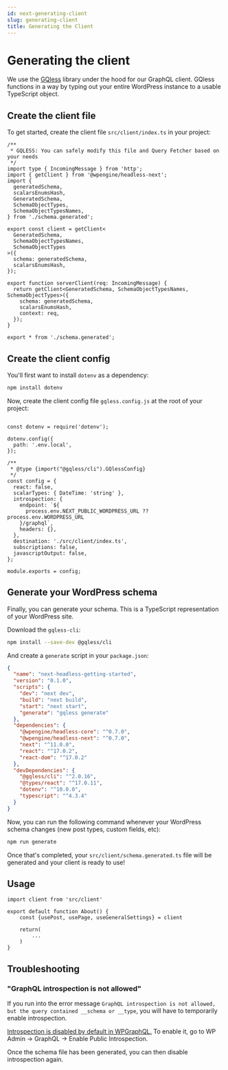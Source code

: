 ```yaml
---
id: next-generating-client
slug: generating-client
title: Generating the Client
---
```


# Generating the client

We use the [GQless](https://gqless.com) library under the hood for our GraphQL client. GQless functions in a way by typing out your entire WordPress instance to a usable TypeScript object.

## Create the client file

To get started, create the client file `src/client/index.ts` in your project:

```tsx title="src/client/index.ts"
/**
 * GQLESS: You can safely modify this file and Query Fetcher based on your needs
 */
import type { IncomingMessage } from 'http';
import { getClient } from '@wpengine/headless-next';
import {
  generatedSchema,
  scalarsEnumsHash,
  GeneratedSchema,
  SchemaObjectTypes,
  SchemaObjectTypesNames,
} from './schema.generated';

export const client = getClient<
  GeneratedSchema,
  SchemaObjectTypesNames,
  SchemaObjectTypes
>({
  schema: generatedSchema,
  scalarsEnumsHash,
});

export function serverClient(req: IncomingMessage) {
  return getClient<GeneratedSchema, SchemaObjectTypesNames, SchemaObjectTypes>({
    schema: generatedSchema,
    scalarsEnumsHash,
    context: req,
  });
}

export * from './schema.generated';
```

## Create the client config

You'll first want to install `dotenv` as a dependency:

```bash
npm install dotenv
```

Now, create the client config file `gqless.config.js` at the root of your project:

```tsx title="/gqless.config.js"

const dotenv = require('dotenv');

dotenv.config({
  path: '.env.local',
});

/**
 * @type {import("@gqless/cli").GQlessConfig}
 */
const config = {
  react: false,
  scalarTypes: { DateTime: 'string' },
  introspection: {
    endpoint: `${
      process.env.NEXT_PUBLIC_WORDPRESS_URL ?? process.env.WORDPRESS_URL
    }/graphql`,
    headers: {},
  },
  destination: './src/client/index.ts',
  subscriptions: false,
  javascriptOutput: false,
};

module.exports = config;
```

## Generate your WordPress schema

Finally, you can generate your schema. This is a TypeScript representation of your WordPress site.

Download the `gqless-cli`:

```bash
npm install --save-dev @gqless/cli
```

And create a `generate` script in your `package.json`:

```json title="package.json" {8}
{
  "name": "next-headless-getting-started",
  "version": "0.1.0",
  "scripts": {
    "dev": "next dev",
    "build": "next build",
    "start": "next start",
    "generate": "gqless generate"
  },
  "dependencies": {
    "@wpengine/headless-core": "^0.7.0",
    "@wpengine/headless-next": "^0.7.0",
    "next": "^11.0.0",
    "react": "^17.0.2",
    "react-dom": "^17.0.2"
  },
  "devDependencies": {
    "@gqless/cli": "^2.0.16",
    "@types/react": "^17.0.11",
    "dotenv": "^10.0.0",
    "typescript": "^4.3.4"
  }
}
```

Now, you can run the following command whenever your WordPress schema changes (new post types, custom fields, etc):

```bash
npm run generate
```

Once that's completed, your `src/client/schema.generated.ts` file will be generated and your client is ready to use!

## Usage

```tsx
import client from 'src/client'

export default function About() {
    const {usePost, usePage, useGeneralSettings} = client 

    return(
        ...
    )
}
```

## Troubleshooting

### "GraphQL introspection is not allowed"

If you run into the error message `GraphQL introspection is not allowed, but the query contained __schema or __type`, you will have to temporarily enable introspection.

[Introspection is disabled by default in WPGraphQL.](https://www.wpgraphql.com/docs/security/#introspection-disabled-by-default) To enable it, go to WP Admin -> GraphQL -> Enable Public Introspection.

Once the schema file has been generated, you can then disable introspection again.